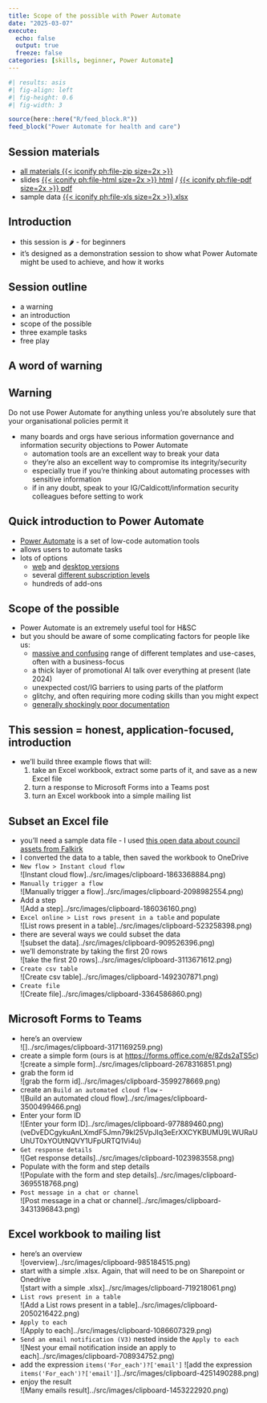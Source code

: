 ```yaml
---
title: Scope of the possible with Power Automate
date: "2025-03-07"
execute: 
  echo: false
  output: true
  freeze: false
categories: [skills, beginner, Power Automate]
---
```


```r
#| results: asis
#| fig-align: left
#| fig-height: 0.6
#| fig-width: 3

source(here::here("R/feed_block.R"))
feed_block("Power Automate for health and care")

```


::: {.callout-note collapse="false" appearance="default" icon="true"}
## Session materials

-   [all materials {{< iconify ph:file-zip size=2x >}}](src/power_automate.zip)
-   slides [{{< iconify ph:file-html size=2x >}} html](src/power_automate.html) / [{{< iconify ph:file-pdf size=2x >}} pdf](src/power_automate.pdf)
- sample data [{{< iconify ph:file-xls size=2x >}}.xlsx](src/Falkirk Council Asset Register.xlsx)

:::





## Introduction

-   this session is 🌶 - for beginners
- it's designed as a demonstration session to show what Power Automate might be used to achieve, and how it works

## Session outline

-   a warning
-   an introduction
-   scope of the possible
-   three example tasks
-   free play

## A word of warning

::: {.callout-warning collapse="false" appearance="default" icon="true"}
## Warning

Do not use Power Automate for anything unless you're absolutely sure that your organisational policies permit it
:::

-   many boards and orgs have serious information governance and information security objections to Power Automate
    -   automation tools are an excellent way to break your data
    -   they're also an excellent way to compromise its integrity/security
    -   especially true if you're thinking about automating processes with sensitive information
    -   if in any doubt, speak to your IG/Caldicott/information security colleagues before setting to work

## Quick introduction to Power Automate

-   [Power Automate](https://en.wikipedia.org/wiki/Microsoft_Power_Automate) is a set of low-code automation tools
-   allows users to automate tasks
-   lots of options
    -   [web](https:://www.powerautomate.com) and [desktop versions](https://learn.microsoft.com/en-us/power-automate/desktop-flows/install)
    -   several [different subscription levels](https://www.microsoft.com/en-us/power-platform/products/power-automate/#Pricing)
    -   hundreds of add-ons

## Scope of the possible

-   Power Automate is an extremely useful tool for H&SC
-   but you should be aware of some complicating factors for people like us:
    -   [massive and confusing](https://make.powerautomate.com/environments/Default-10efe0bd-a030-4bca-809c-b5e6745e499a/templates) range of different templates and use-cases, often with a business-focus
    -   a thick layer of promotional AI talk over everything at present (late 2024)
    -   unexpected cost/IG barriers to using parts of the platform
    -   glitchy, and often requiring more coding skills than you might expect
    -   [generally shockingly poor documentation](https://learn.microsoft.com/en-us/power-automate/)

## This session = honest, application-focused, introduction

-   we'll build three example flows that will:
    1.  take an Excel workbook, extract some parts of it, and save as a new Excel file
    2.  turn a response to Microsoft Forms into a Teams post
    3.  turn an Excel workbook into a simple mailing list

## Subset an Excel file

-   you'll need a sample data file - I used [this open data about council assets from Falkirk](https://opendata.scot/datasets/falkirk+council-council+asset+register+-+falkirk/)
-   I converted the data to a table, then saved the workbook to OneDrive
-   `New flow > Instant cloud flow` </br>![Instant cloud flow]../src/images/clipboard-1863368884.png)
-   `Manually trigger a flow` </br>![Manually trigger a flow]../src/images/clipboard-2098982554.png)
-   Add a step </br>![Add a step]../src/images/clipboard-186036160.png)
-   `Excel online > List rows present in a table` and populate</br> ![List rows present in a table]../src/images/clipboard-523258398.png)
-   there are several ways we could subset the data</br> ![subset the data]../src/images/clipboard-909526396.png)
-   we'll demonstrate by taking the first 20 rows</br> ![take the first 20 rows]../src/images/clipboard-3113671612.png)
-   `Create csv table` </br> ![Create csv table]../src/images/clipboard-1492307871.png)
-   `Create file` </br>![Create file]../src/images/clipboard-3364586860.png)\

## Microsoft Forms to Teams

-   here's an overview</br>![]../src/images/clipboard-3171169259.png)
-   create a simple form (ours is at <https://forms.office.com/e/8Zds2aTS5c>)</br>![create a simple form]../src/images/clipboard-2678316851.png)
-   grab the form id </br>![grab the form id]../src/images/clipboard-3599278669.png)
-   create an `Build an automated cloud flow` - </br>![Build an automated cloud flow]../src/images/clipboard-3500499466.png)
-   Enter your form ID </br>![Enter your form ID]../src/images/clipboard-977889460.png)(veDvEDCgykuAnLXmdF5Jmn79kl25VpJIq3eErXXCYKBUMU9LWURaUUhUT0xYOUtNQVY1UFpURTQ1Vi4u)
-   `Get response details` </br>![Get response details]../src/images/clipboard-1023983558.png)
-   Populate with the form and step details </br>![Populate with the form and step details]../src/images/clipboard-3695518768.png)
-   `Post message in a chat or channel` </br>![Post message in a chat or channel]../src/images/clipboard-3431396843.png)

## Excel workbook to mailing list

-   here's an overview </br>![overview]../src/images/clipboard-985184515.png)
-   start with a simple .xlsx. Again, that will need to be on Sharepoint or Onedrive </br>![start with a simple .xlsx]../src/images/clipboard-719218061.png)
-   `List rows present in a table` </br>![Add a List rows present in a table]../src/images/clipboard-2050216422.png)
-   `Apply to each` </br>![Apply to each]../src/images/clipboard-1086607329.png)
-   `Send an email notification (V3)` nested inside the `Apply to each`</br>![Nest your email notification inside an apply to each]../src/images/clipboard-708934752.png)
-   add the expression `items('For_each')?['email']` ![add the expression `items('For_each')?['email']`]../src/images/clipboard-4251490288.png)
-   enjoy the result</br>![Many emails result]../src/images/clipboard-1453222920.png)
